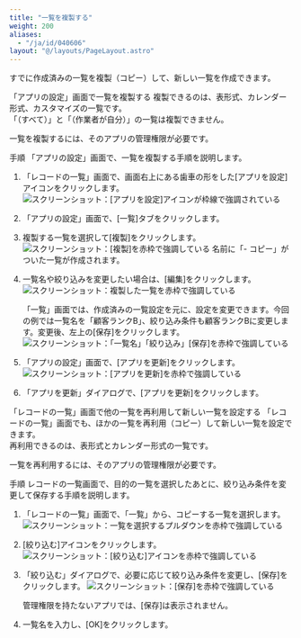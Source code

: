 ```yaml
---
title: "一覧を複製する"
weight: 200
aliases:
  - "/ja/id/040606"
layout: "@/layouts/PageLayout.astro"
---
```




すでに作成済みの一覧を複製（コピー）して、新しい一覧を作成できます。  

<Heading id="view_copy_view_10">「アプリの設定」画面で一覧を複製する</Heading>
複製できるのは、表形式、カレンダー形式、カスタマイズの一覧です。  
「（すべて）」と「（作業者が自分）」の一覧は複製できません。

一覧を複製するには、そのアプリの管理権限が必要です。

<Heading level={3} id="view_copy_view_1010">手順</Heading>
「アプリの設定」画面で、一覧を複製する手順を説明します。

1. 「レコードの一覧」画面で、画面右上にある歯車の形をした[アプリを設定]アイコンをクリックします。  
   <Img src="/k/kintone/img/settings_new_icon.png" alt="スクリーンショット：[アプリを設定]アイコンが枠線で強調されている" />

1. 「アプリの設定」画面で、[一覧]タブをクリックします。

1. 複製する一覧を選択して[複製]をクリックします。  
   <Img src="/k/kintone/img-ja/copy_view_02.png" alt="スクリーンショット：[複製]を赤枠で強調している" />
  名前に「- コピー」がついた一覧が作成されます。

1. 一覧名や絞り込みを変更したい場合は、[編集]をクリックします。
   <Img src="/k/kintone/img-ja/copy_view_03.png" alt="スクリーンショット：複製した一覧を赤枠で強調している" />

   「一覧」画面では、作成済みの一覧設定を元に、設定を変更できます。今回の例では一覧名を「顧客ランクB」、絞り込み条件も顧客ランクBに変更します。変更後、左上の[保存]をクリックします。
   <Img src="/k/kintone/img-ja/copy_view_04.png" alt="スクリーンショット：「一覧名」「絞り込み」[保存]を赤枠で強調している" />

1. 「アプリの設定」画面で、[アプリを更新]をクリックします。  
   <Img src="/k/kintone/img-ja/copy_view_05.png" alt="スクリーンショット：[アプリを更新]を赤枠で強調している" />

1. 「アプリを更新」ダイアログで、[アプリを更新]をクリックします。

<Heading id="view_copy_view_20">「レコードの一覧」画面で他の一覧を再利用して新しい一覧を設定する</Heading>
「レコードの一覧」画面でも、ほかの一覧を再利用（コピー）して新しい一覧を設定できます。  
再利用できるのは、表形式とカレンダー形式の一覧です。

一覧を再利用するには、そのアプリの管理権限が必要です。

<Heading level={3} id="view_copy_view_2020">手順</Heading>
レコードの一覧画面で、目的の一覧を選択したあとに、絞り込み条件を変更して保存する手順を説明します。

1. 「レコードの一覧」画面で、「一覧」から、コピーする一覧を選択します。
   <Img src="/k/kintone/img-ja/copy_view_06.png" alt="スクリーンショット：一覧を選択するプルダウンを赤枠で強調している" />

1. [絞り込む]アイコンをクリックします。
   <Img src="/k/kintone/img-ja/copy_view_07.png" alt="スクリーンショット：[絞り込む]アイコンを赤枠で強調している" />

1. 「絞り込む」ダイアログで、必要に応じて絞り込み条件を変更し、[保存]をクリックします。
   <Img src="/k/kintone/img-ja/copy_view_08.png" alt="スクリーンショット：[保存]を赤枠で強調している" />

   <Note>

   管理権限を持たないアプリでは、[保存]は表示されません。

   
   </Note>

1. 一覧名を入力し、[OK]をクリックします。
